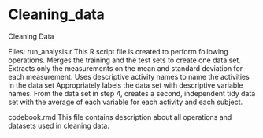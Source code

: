 # Cleaning_data
Cleaning Data



Files:
run_analysis.r
This R script file is created to perform following operations.
Merges the training and the test sets to create one data set.
Extracts only the measurements on the mean and standard deviation for each measurement.
Uses descriptive activity names to name the activities in the data set
Appropriately labels the data set with descriptive variable names.
From the data set in step 4, creates a second, independent tidy data set with the average of each variable for each activity and each subject.



codebook.rmd
This file contains description about all operations and datasets used in cleaning data.